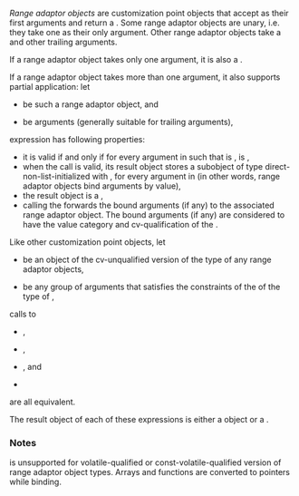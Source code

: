 {{cpp/named req/title|RangeAdaptorObject|notes={{mark since c++20}}}}
{{cpp/named req/navbar}}

''Range adaptor objects'' are customization point objects that accept {{lconcept|viewable_range}} as their first arguments and return a {{lconcept|view}}. Some range adaptor objects are unary, i.e. they take one {{lconcept|viewable_range}} as their only argument. Other range adaptor objects take a {{lconcept|viewable_range}} and other trailing arguments.

If a range adaptor object takes only one argument, it is also a {{named req|RangeAdaptorClosureObject}}.

If a range adaptor object takes more than one argument, it also supports partial application: let
* {{c|a}} be such a range adaptor object, and
* {{c|args...}} be arguments (generally suitable for trailing arguments),
expression {{c|a(args...)}} has following properties:
* it is valid if and only if for every argument {{c|e}} in {{c|args...}} such that {{tt|E}} is {{c|decltype((e))}}, {{c|std::is_constructible_v&lt;std::decay_t&lt;E&gt;, E&gt;}} is {{c|true}},
* when the call is valid, its result object stores a subobject of type {{c|std::decay_t&lt;E&gt;}} direct-non-list-initialized with {{c|std::forward&lt;E&gt;(e)}}, for every argument {{c|e}} in {{c|args...}} (in other words, range adaptor objects bind arguments by value),
* the result object is a {{named req|RangeAdaptorClosureObject}},
* calling the {{named req|RangeAdaptorClosureObject}} forwards the bound arguments (if any) to the associated range adaptor object. The bound arguments (if any) are considered to have the value category and cv-qualification of the {{named req|RangeAdaptorClosureObject}}. {{rev inl|since=c++23|In other words, {{c|a(args...)(r)}} is equivalent to {{c|std::bind_back(a, args...)(r)}} (but the former also supports the pipe syntax).}}

Like other customization point objects, let
* {{c|a}} be an object of the cv-unqualified version of the type of any range adaptor objects,
* {{c|args...}} be any group of arguments that satisfies the constraints of the {{c|operator()}} of the type of {{c|a}},
calls to
* {{c|a(args...)}},
* {{c|std::as_const(a)(args...)}},
* {{c|std::move(a)(args...)}}, and
* {{c|std::move(std::as_const(a))(args...)}}
are all equivalent.

The result object of each of these expressions is either a {{lconcept|view}} object or a {{named req|RangeAdaptorClosureObject}}.

===Notes===
{{c|operator()}} is unsupported for volatile-qualified or const-volatile-qualified version of range adaptor object types. Arrays and functions are converted to pointers while binding.

{{langlinks|de|es|fr|it|ja|pt|ru|zh}}